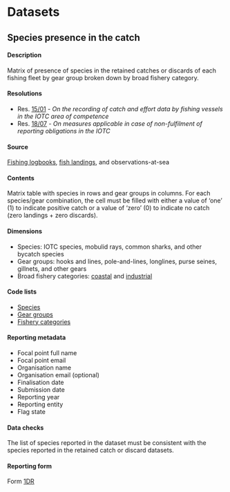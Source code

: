 # Datasets {#DatasetSection}

## Species presence in the catch {#DR}

#### Description

Matrix of presence of species in the retained catches or discards of each fishing fleet by gear group broken down by broad fishery category.

#### Resolutions

- Res. [15/01](https://www.iotc.org/cmm/resolution-1501-recording-catch-and-effort-data-fishing-vessels-iotc-area-competence) - _On the recording of catch and effort data by fishing vessels in the IOTC area of competence_
- Res. [18/07](https://www.iotc.org/cmm/resolution-1807-measures-applicable-case-non-fulfilment-reporting-obligations-iotc) - _On measures applicable in case of non-fulfilment of reporting obligations in the IOTC_

#### Source

[Fishing logbooks](#fishinglogbook), [fish landings](#landings), and observations-at-sea

#### Contents

Matrix table with species in rows and gear groups in columns. For each species/gear combination, the cell must be filled with either a value of 'one' (1) to indicate positive catch or a value of 'zero' (0) to indicate no catch (zero landings + zero discards).

#### Dimensions

- Species: IOTC species, mobulid rays, common sharks, and other bycatch species   
- Gear groups: hooks and lines, pole-and-lines, longlines, purse seines, gillnets, and other gears
- Broad fishery categories: [coastal](#iotccoastalfishery) and [industrial](#iotcindustrialfishery)

#### Code lists

- [Species](../domain/biological/#allSpecies)
- [Gear groups](../domain/fisheries/#gearGroups)
- [Fishery categories](../domain/fisheries/#fisheryCategories)

#### Reporting metadata

- Focal point full name
- Focal point email
- Organisation name
- Organisation email (optional)
- Finalisation date
- Submission date
- Reporting year
- Reporting entity
- Flag state

#### Data checks

The list of species reported in the dataset must be consistent with the species reported in the retained catch or discard datasets.

#### Reporting form

Form [1DR](../forms/#Form_1DR)

\pagebreak

